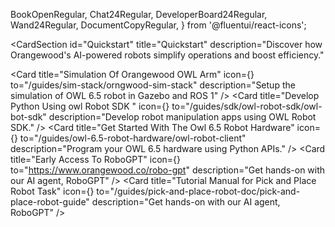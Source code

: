  BookOpenRegular,
  Chat24Regular,
  DeveloperBoard24Regular,
  Wand24Regular,
  DocumentCopyRegular,
} from '@fluentui/react-icons';

<CardSection
  id="Quickstart"
  title="Quickstart"
  description="Discover how Orangewood's AI-powered robots simplify operations and boost efficiency."
>
  <Card
    title="Simulation Of Orangewood OWL Arm"
    icon={<Wand24Regular />}
    to="/guides/sim-stack/orngwood-sim-stack"
    description="Setup the simulation of OWL 6.5 robot in Gazebo and ROS 1"
  />
  <Card
    title="Develop Python Using owl Robot SDK "
    icon={<DeveloperBoard24Regular />}
    to="/guides/sdk/owl-robot-sdk/owl-bot-sdk"
    description="Develop robot manipulation apps using OWL Robot SDK."
  />
  <Card
    title="Get Started With The Owl 6.5 Robot Hardware"
    icon={<BookOpenRegular/>}
    to="/guides/owl-6.5-robot-hardware/owl-robot-client"
    description="Program your OWL 6.5 hardware using Python APIs."
  />
  <Card
    title="Early Access To RoboGPT"
    icon={<Chat24Regular/>}
    to="https://www.orangewood.co/robo-gpt"
    description="Get hands-on with our AI agent, RoboGPT"
  />
  <Card
    title="Tutorial Manual for Pick and Place Robot Task"
    icon={<DocumentCopyRegular />}
    to="/guides/pick-and-place-robot-doc/pick-and-place-robot-guide"
    description="Get hands-on with our AI agent, RoboGPT"
  />
</CardSection>
